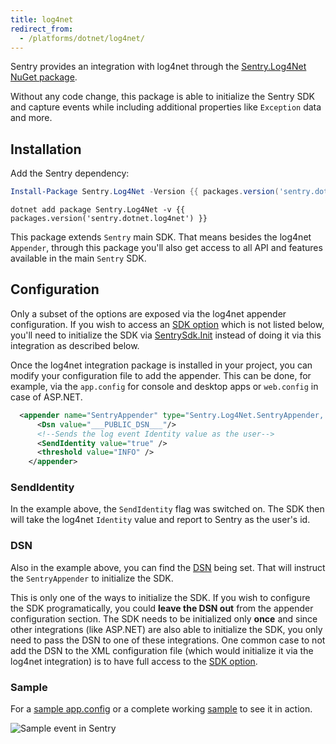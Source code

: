 ```yaml
---
title: log4net
redirect_from:
  - /platforms/dotnet/log4net/
---
```


Sentry provides an integration with log4net through the [Sentry.Log4Net NuGet package](https://www.nuget.org/packages/Sentry.Log4Net).

Without any code change, this package is able to initialize the Sentry SDK and capture events while including additional properties like `Exception` data and more.

## Installation

Add the Sentry dependency:

```powershell {tabTitle:Package Manager}
Install-Package Sentry.Log4Net -Version {{ packages.version('sentry.dotnet.log4net') }}
```

```shell {tabTitle:.NET Core CLI}
dotnet add package Sentry.Log4Net -v {{ packages.version('sentry.dotnet.log4net') }}
```

This package extends `Sentry` main SDK. That means besides the log4net `Appender`, through this package you'll also get access to all API and features available in the main `Sentry` SDK.

## Configuration

<Alert level="info" title="Configuration via XML"><markdown>

Only a subset of the options are exposed via the log4net appender configuration. If you wish to access an [SDK option](https://docs.sentry.io/error-reporting/configuration/?platform=csharp) which is not listed below, you'll need to initialize the SDK via [SentrySdk.Init](https://docs.sentry.io/error-reporting/quickstart/?platform=csharp#configure-the-sdk) instead of doing it via this integration as described below.

</markdown></Alert>

Once the log4net integration package is installed in your project, you can modify your configuration file to add the appender.
This can be done, for example, via the `app.config` for console and desktop apps or `web.config` in case of ASP.NET.

```xml {filename:app.config}
  <appender name="SentryAppender" type="Sentry.Log4Net.SentryAppender, Sentry.Log4Net">
      <Dsn value="___PUBLIC_DSN___"/>
      <!--Sends the log event Identity value as the user-->
      <SendIdentity value="true" />
      <threshold value="INFO" />
    </appender>
```

### SendIdentity

In the example above, the `SendIdentity` flag was switched on. The SDK then will take the log4net `Identity` value and report to Sentry as the user's id.

### DSN

Also in the example above, you can find the [DSN](https://docs.sentry.io/quickstart/#configure-the-dsn) being set. That will instruct the `SentryAppender` to initialize the SDK.

This is only one of the ways to initialize the SDK. If you wish to configure the SDK programatically, you could **leave the DSN out** from the appender configuration section. The SDK needs to be initialized only **once** and since other integrations (like ASP.NET) are also able to initialize the SDK, you only need to pass the DSN to one of these integrations.
One common case to not add the DSN to the XML configuration file (which would initialize it via the log4net integration) is to have full access to the [SDK option](https://docs.sentry.io/error-reporting/configuration/?platform=csharp).

### Sample

For a [sample app.config](https://github.com/getsentry/sentry-dotnet/blob/main/samples/Sentry.Samples.Log4Net/app.config) or a complete working [sample](https://github.com/getsentry/sentry-dotnet/tree/main/samples/Sentry.Samples.Log4Net) to see it in action.

![Sample event in Sentry](log4net-sample.gif)
